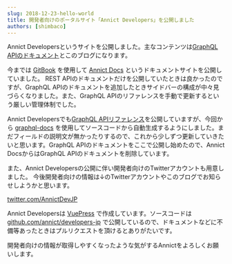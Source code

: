 ```yaml
---
slug: 2018-12-23-hello-world
title: 開発者向けのポータルサイト「Annict Developers」を公開しました
authors: [shimbaco]
---
```


Annict Developersというサイトを公開しました。主なコンテンツは[GraphQL APIのドキュメント](/docs/graphql-api/beta)とこのブログになります。

今までは [GitBook](https://www.gitbook.com) を使用して [Annict Docs](https://docs.annict.com/ja/) というドキュメントサイトを公開していました。
REST APIのドキュメントだけを公開していたときは良かったのですが、GraphQL APIのドキュメントを追加したときサイドバーの構成が中々見づらくなりました。また、GraphQL APIのリファレンスを手動で更新するという厳しい管理体制でした。

Annict Developersでも<a href="/docs/graphql-api/beta/reference/" target="_blank">GraphQL APIリファレンス</a>を公開していますが、今回から [graphql-docs](https://github.com/gjtorikian/graphql-docs) を使用してソースコードから自動生成するようにしました。まだフィールドの説明文が無かったりするので、これから少しずつ更新していきたいと思います。GraphQL APIのドキュメントをここで公開し始めたので、Annict DocsからはGraphQL APIのドキュメントを削除しています。

また、Annict Developersの公開に伴い開発者向けのTwitterアカウントも用意しました。
今後開発者向けの情報は↓のTwitterアカウントやこのブログでお知らせしようかと思います。

[twitter.com/AnnictDevJP](https://twitter.com/AnnictDevJP)

Annict Developersは [VuePress](https://vuepress.vuejs.org/) で作成しています。ソースコードは [github.com/annict/developers-jp](https://github.com/annict/developers-jp) で公開しているので、ドキュメントなどに不備等あったときはプルリクエストを頂けるとありがたいです。

開発者向けの情報が取得しやすくなったような気がするAnnictをよろしくお願いします。
